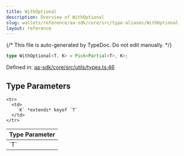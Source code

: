 ```yaml
---
title: WithOptional
description: Overview of WithOptional
slug: wallets/reference/aa-sdk/core/src/type-aliases/WithOptional
layout: reference
---
```


{/* This file is auto-generated by TypeDoc. Do not edit manually. */}

```ts
type WithOptional<T, K> = Pick<Partial<T>, K>;
```

Defined in: [aa-sdk/core/src/utils/types.ts:46](https://github.com/alchemyplatform/aa-sdk/blob/9df5be8c23af4e472bcb503c17766b16da0ad87d/aa-sdk/core/src/utils/types.ts#L46)

## Type Parameters

<table>
  <thead>
    <tr>
      <th align="left">Type Parameter</th>
    </tr>
  </thead>

  <tbody>
    <tr>
      <td>
        `T`
      </td>
    </tr>

    <tr>
      <td>
        `K` *extends* keyof `T`
      </td>
    </tr>

  </tbody>
</table>
